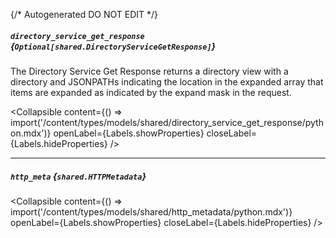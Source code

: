 {/* Autogenerated DO NOT EDIT  */}

##### `directory_service_get_response` *{`Optional[shared.DirectoryServiceGetResponse]`}*
The Directory Service Get Response returns a directory view with a directory and JSONPATHs indicating the
 location in the expanded array that items are expanded as indicated by the expand mask in the request.

<Collapsible content={() => import('/content/types/models/shared/directory_service_get_response/python.mdx')} openLabel={Labels.showProperties} closeLabel={Labels.hideProperties} />


---
##### `http_meta` *{`shared.HTTPMetadata`}*

<Collapsible content={() => import('/content/types/models/shared/http_metadata/python.mdx')} openLabel={Labels.showProperties} closeLabel={Labels.hideProperties} />



